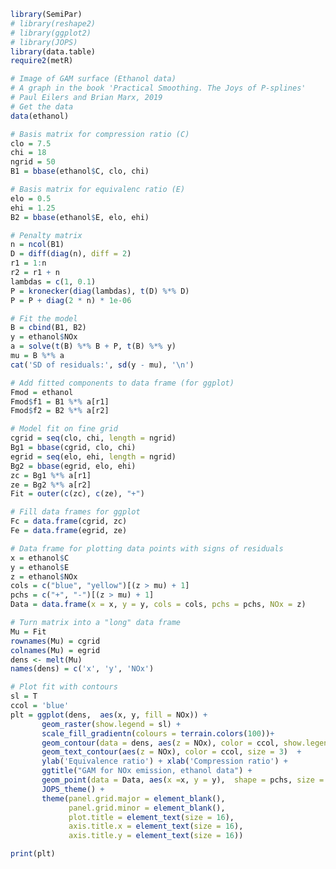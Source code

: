 ```r
library(SemiPar)
# library(reshape2)
# library(ggplot2)
# library(JOPS)
library(data.table)
require2(metR)
```

```r
# Image of GAM surface (Ethanol data)
# A graph in the book 'Practical Smoothing. The Joys of P-splines'
# Paul Eilers and Brian Marx, 2019
# Get the data
data(ethanol)

# Basis matrix for compression ratio (C)
clo = 7.5
chi = 18
ngrid = 50
B1 = bbase(ethanol$C, clo, chi)

# Basis matrix for equivalenc ratio (E)
elo = 0.5
ehi = 1.25
B2 = bbase(ethanol$E, elo, ehi)

# Penalty matrix
n = ncol(B1)
D = diff(diag(n), diff = 2)
r1 = 1:n
r2 = r1 + n
lambdas = c(1, 0.1)
P = kronecker(diag(lambdas), t(D) %*% D)
P = P + diag(2 * n) * 1e-06

# Fit the model
B = cbind(B1, B2)
y = ethanol$NOx
a = solve(t(B) %*% B + P, t(B) %*% y)
mu = B %*% a
cat('SD of residuals:', sd(y - mu), '\n')

# Add fitted components to data frame (for ggplot)
Fmod = ethanol
Fmod$f1 = B1 %*% a[r1]
Fmod$f2 = B2 %*% a[r2]

# Model fit on fine grid
cgrid = seq(clo, chi, length = ngrid)
Bg1 = bbase(cgrid, clo, chi)
egrid = seq(elo, ehi, length = ngrid)
Bg2 = bbase(egrid, elo, ehi)
zc = Bg1 %*% a[r1]
ze = Bg2 %*% a[r2]
Fit = outer(c(zc), c(ze), "+")

# Fill data frames for ggplot
Fc = data.frame(cgrid, zc)
Fe = data.frame(egrid, ze)

# Data frame for plotting data points with signs of residuals
x = ethanol$C
y = ethanol$E
z = ethanol$NOx
cols = c("blue", "yellow")[(z > mu) + 1]
pchs = c("+", "-")[(z > mu) + 1]
Data = data.frame(x = x, y = y, cols = cols, pchs = pchs, NOx = z)

# Turn matrix into a "long" data frame
Mu = Fit
rownames(Mu) = cgrid
colnames(Mu) = egrid
dens <- melt(Mu)
names(dens) = c('x', 'y', 'NOx')

# Plot fit with contours
sl = T
ccol = 'blue'
plt = ggplot(dens,  aes(x, y, fill = NOx)) +
       geom_raster(show.legend = sl) +
       scale_fill_gradientn(colours = terrain.colors(100))+
       geom_contour(data = dens, aes(z = NOx), color = ccol, show.legend = T) +
       geom_text_contour(aes(z = NOx), color = ccol, size = 3)  +
       ylab('Equivalence ratio') + xlab('Compression ratio') +
       ggtitle("GAM for NOx emission, ethanol data") +
       geom_point(data = Data, aes(x =x, y = y),  shape = pchs, size = 5) +
       JOPS_theme() +
       theme(panel.grid.major = element_blank(),
             panel.grid.minor = element_blank(),
             plot.title = element_text(size = 16),
             axis.title.x = element_text(size = 16),
             axis.title.y = element_text(size = 16))

print(plt)
```
